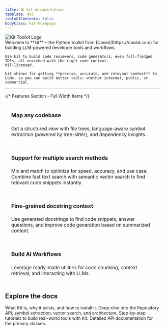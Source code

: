 ```yaml
---
title: 🛠️ kit documentation
template: doc
tableOfContents: false
bodyClass: kit-homepage
---
```



<div class="hero-container">
  <div class="hero-image">
    <img src="/kit.png" alt="Kit Toolkit Logo" />
  </div>
  <div class="hero-text">
    Welcome to **kit** – the Python toolkit from [Cased](https://cased.com) for building LLM-powered developer tools and workflows.

    Use kit to build code reviewers, code generators, even full-fledged IDEs, all enriched with the right code context. 
    MIT-licensed.

    kit shines for getting **precise, accurate, and relevant context** to 
    LLMs, so you can build better tools: whether internal, public, or commercial.
  </div>
</div>

<hr />

{/* Features Section - Full Width Items */}

<div style="display: flex; flex-direction: column; gap: 1rem; margin-top: 1.5rem; margin-bottom: 2rem;">
  <div style="padding: 1.25rem; border: 1px solid var(--sl-color-gray-5); border-radius: 0.5rem;">
    <h4 style="margin-top: 0; font-size: 1.1rem;">Map any codebase</h4>
    <p style="font-size: 0.95rem; color: var(--sl-color-gray-2); margin-bottom: 0;">
      Get a structured view with file trees, language-aware symbol extraction
      (powered by tree-sitter), and dependency insights.
    </p>
  </div>
  <div style="padding: 1.25rem; border: 1px solid var(--sl-color-gray-5); border-radius: 0.5rem;">
    <h4 style="margin-top: 0; font-size: 1.1rem;">
      Support for multiple search methods
    </h4>
    <p style="font-size: 0.95rem; color: var(--sl-color-gray-2); margin-bottom: 0;">
      Mix and match to optimize for speed, accuracy, and use case. Combine fast
      text search with semantic vector search to find relevant code snippets
      instantly.
    </p>
  </div>
  <div style="padding: 1.25rem; border: 1px solid var(--sl-color-gray-5); border-radius: 0.5rem;">
    <h4 style="margin-top: 0; font-size: 1.1rem;">
      Fine-grained docstring context
    </h4>
    <p style="font-size: 0.95rem; color: var(--sl-color-gray-2); margin-bottom: 0;">
      Use generated docstrings to find code snippets, answer questions, and
      improve code generation based on summarized content.
    </p>
  </div>
  <div style="padding: 1.25rem; border: 1px solid var(--sl-color-gray-5); border-radius: 0.5rem;">
    <h4 style="margin-top: 0; font-size: 1.1rem;">Build AI Workflows</h4>
    <p style="font-size: 0.95rem; color: var(--sl-color-gray-2); margin-bottom: 0;">
      Leverage ready-made utilities for code chunking, context retrieval, and
      interacting with LLMs.
    </p>
  </div>
</div>

## Explore the docs

<CardGroup cols={2}>
  <Card title="Overview" href="/introduction/overview">
    What Kit is, why it exists, and how to install it.
  </Card>
  <Card title="Core Concepts" href="/core-concepts/repository-api">
    Deep-dive into the Repository API, symbol extraction, vector search, and
    architecture.
  </Card>
  <Card title="Tutorials" href="/tutorials/ai_pr_reviewer">
    Step-by-step tutorials to build real-world tools with Kit.
  </Card>
  <Card title="API docs" href="/api/repository">
    Detailed API documentation for the primary classes.
  </Card>
</CardGroup>
